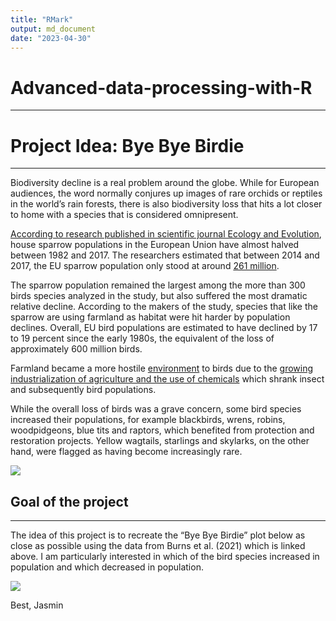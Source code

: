 ```yaml
---
title: "RMark"
output: md_document
date: "2023-04-30"
---
```


# Advanced-data-processing-with-R

------------------------------------------------------------------------

# Project Idea: Bye Bye Birdie

------------------------------------------------------------------------

Biodiversity decline is a real problem around the globe. While for European audiences, the word normally conjures up images of rare orchids or reptiles in the world's rain forests, there is also biodiversity loss that hits a lot closer to home with a species that is considered omnipresent.

[According to research published in scientific journal Ecology and Evolution](https://onlinelibrary.wiley.com/doi/full/10.1002/ece3.8282), house sparrow populations in the European Union have almost halved between 1982 and 2017. The researchers estimated that between 2014 and 2017, the EU sparrow population only stood at around [261 million](https://zenodo.org/record/5544548#.ZFkcpi9n6x_).

The sparrow population remained the largest among the more than 300 birds species analyzed in the study, but also suffered the most dramatic relative decline. According to the makers of the study, species that like the sparrow are using farmland as habitat were hit harder by population declines. Overall, EU bird populations are estimated to have declined by 17 to 19 percent since the early 1980s, the equivalent of the loss of approximately 600 million birds.

Farmland became a more hostile [environment](https://www.statista.com/topics/4739/environmental-pollution/#topicOverview) to birds due to the [growing industrialization of agriculture and the use of chemicals](https://www.theguardian.com/environment/2021/nov/16/house-sparrow-population-in-europe-drops-by-247m) which shrank insect and subsequently bird populations.

While the overall loss of birds was a grave concern, some bird species increased their populations, for example blackbirds, wrens, robins, woodpidgeons, blue tits and raptors, which benefited from protection and restoration projects. Yellow wagtails, starlings and skylarks, on the other hand, were flagged as having become increasingly rare.

![](images/byebyebirdie.jpeg)

## Goal of the project

------------------------------------------------------------------------

The idea of this project is to recreate the "Bye Bye Birdie" plot below as close as possible using the data from Burns et al. (2021) which is linked above. I am particularly interested in which of the bird species increased in population and which decreased in population. 

![](images/population-changes.jpeg)

Best, Jasmin
